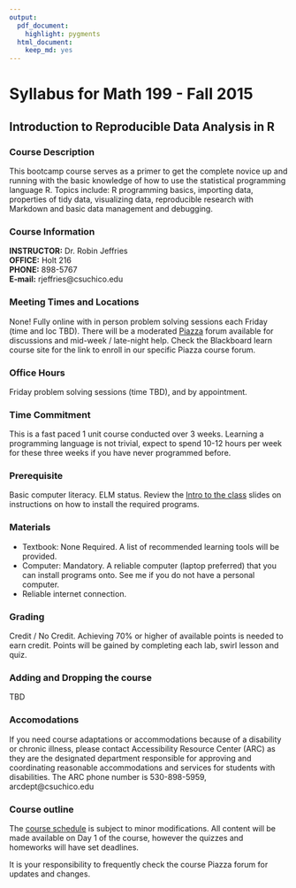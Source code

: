 ```yaml
---
output:
  pdf_document:
    highlight: pygments
  html_document:
    keep_md: yes
---
```


# Syllabus for Math 199 - Fall 2015 
## Introduction to Reproducible Data Analysis in R


### Course Description
This bootcamp course serves as a primer to get the complete novice up and running with the basic knowledge of how to use the statistical programming language R. Topics include: R programming basics, importing data, properties of tidy data, visualizing data, reproducible research with Markdown and basic data management and debugging. 

### Course Information
**INSTRUCTOR:** Dr. Robin Jeffries  
**OFFICE:** Holt 216  
**PHONE:** 898-5767  
**E-mail:** rjeffries@csuchico.edu  

### Meeting Times and Locations 
None!
Fully online with in person problem solving sessions each Friday (time and loc TBD). There will be a moderated [Piazza](https://piazza.com/account/login) forum available for discussions and mid-week / late-night help. Check the Blackboard learn course site for the link to enroll in our specific Piazza course forum. 

### Office Hours 
Friday problem solving sessions (time TBD), and by appointment. 

### Time Commitment
This is a fast paced 1 unit course conducted over 3 weeks. Learning a programming language is not trivial, expect to spend 10-12 hours per week for these three weeks if you have never programmed before. 

### Prerequisite
Basic computer literacy. ELM status. 
Review the [Intro to the class](/lecture_notes/0_1_-_Intro_to_the_class.pdf) slides on instructions on how to install the required programs. 

### Materials

* Textbook: None Required. A list of recommended learning tools will be provided.
* Computer: Mandatory. A reliable computer (laptop preferred) that you can install programs onto. See me if you do not have a personal computer. 
* Reliable internet connection.

### Grading
Credit / No Credit. Achieving 70% or higher of available points is needed to earn credit. Points will be gained by completing each lab, swirl lesson and quiz.  
  
### Adding and Dropping the course
TBD

### Accomodations
If you need course adaptations or accommodations because of a disability or chronic illness, please contact Accessibility Resource Center (ARC) as they are the designated department responsible for approving and coordinating reasonable accommodations and services for students with disabilities. The ARC phone number is 530-898-5959, arcdept@csuchico.edu

### Course outline
The [course schedule](http://norcalbiostat.github.io/R-Bootcamp/Schedule.html) is subject to minor modifications. All content will be made available on Day 1 of the course, however the quizzes and homeworks will have set deadlines. 

It is your responsibility to frequently check the course Piazza forum for updates and changes. 




